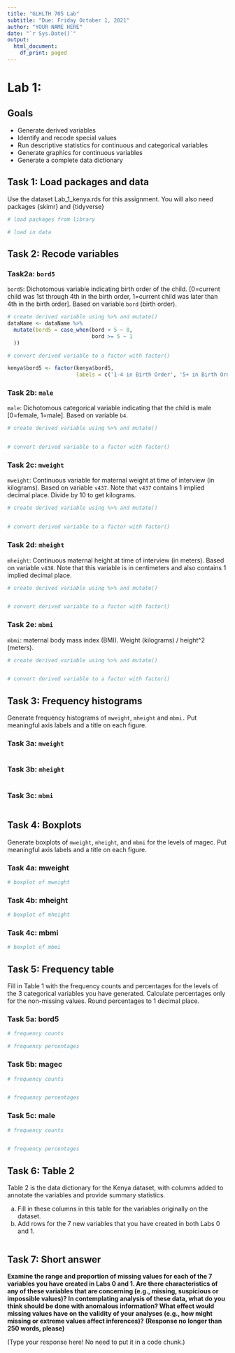 ```yaml
---
title: "GLHLTH 705 Lab"
subtitle: "Due: Friday October 1, 2021"
author: "YOUR NAME HERE"
date: "`r Sys.Date()`"
output: 
  html_document:
    df_print: paged
---
```


# Lab 1: {.tabset}

## Goals

* Generate derived variables
* Identify and recode special values 
* Run descriptive statistics for continuous and categorical variables 
* Generate graphics for continuous variables 
* Generate a complete data dictionary

## Task 1: Load packages and data

Use the dataset Lab_1_kenya.rds for this assignment. You will also need packages {skimr} and {tidyverse}

```r
# load packages from library


```

```r
# load in data


```


## Task 2: Recode variables

### Task2a: `bord5`

`bord5`: Dichotomous variable indicating birth order of the child. [0=current child was 1st through 4th in the birth order, 1=current child was later than 4th in the birth order]. Based on variable `bord` (birth order).


```r
# create derived variable using %>% and mutate()
dataName <- dataName %>%
  mutate(bord5 = case_when(bord < 5 ~ 0,
                           bord >= 5 ~ 1
  ))

# convert derived variable to a factor with factor()

kenya$bord5 <- factor(kenya$bord5, 
                      labels = c('1-4 in Birth Order', '5+ in Birth Order'))

```


### Task 2b: `male`

`male`: Dichotomous categorical variable indicating that the child is male [0=female, 1=male]. Based on variable `b4`.

```r
# create derived variable using %>% and mutate()


# convert derived variable to a factor with factor()


```

### Task 2c: `mweight`

`mweight`: Continuous variable for maternal weight at time of interview (in kilograms). Based on variable `v437`. Note that `v437` contains 1 implied decimal place. Divide by 10 to get kilograms. 

```r
# create derived variable using %>% and mutate()


# convert derived variable to a factor with factor()


```

### Task 2d: `mheight`

`mheight`:  Continuous maternal height at time of interview (in meters). Based on variable `v438`. Note that this variable is in centimeters and also contains 1 implied decimal place.

```r
# create derived variable using %>% and mutate()


# convert derived variable to a factor with factor()


```


### Task 2e: `mbmi`

`mbmi`: maternal body mass index (BMI).  Weight (kilograms) / height^2 (meters). 

```r
# create derived variable using %>% and mutate()


# convert derived variable to a factor with factor()


```


## Task 3: Frequency histograms

Generate frequency histograms of `mweight`, `mheight` and `mbmi.`  Put meaningful axis labels and a title on each figure.


### Task 3a: `mweight`

```r

```


### Task 3b: `mheight`

```r

```

### Task 3c: `mbmi`

```r

```

## Task 4: Boxplots

Generate boxplots of `mweight`, `mheight`, and `mbmi` for the levels of magec. Put meaningful axis labels and a title on each figure.

### Task 4a: mweight

```r
# boxplot of mweight

```

### Task 4b: mheight

```r
# boxplot of mheight

```

### Task 4c: mbmi

```r
# boxplot of mbmi

```


## Task 5: Frequency table

Fill in Table 1 with the frequency counts and percentages for the levels of the 3 categorical variables you have generated. Calculate percentages only for the non-missing values. Round percentages to 1 decimal place.

### Task 5a: bord5

```r
# frequency counts

# frequency percentages

```

### Task 5b: magec
```r
# frequency counts


# frequency percentages

```

### Task 5c: male

```r
# frequency counts


# frequency percentages

```

## Task 6: Table 2

Table 2 is the data dictionary for the Kenya dataset, with columns added to annotate the variables and provide summary statistics.

a.	Fill in these columns in this table for the variables originally on the dataset.
b.	Add rows for the 7 new variables that you have created in both Labs 0 and 1.

```r

```

## Task 7: Short answer

__Examine the range and proportion of missing values for each of the 7 variables you have created in Labs 0 and 1. Are there characteristics of any of these variables that are concerning (e.g., missing, suspicious or impossible values)? In contemplating analysis of these data, what do you think should be done with anomalous information? What effect would missing values have on the validity of your analyses (e.g., how might missing or extreme values affect inferences)?__
__(Response no longer than 250 words, please)__


(Type your response here! No need to put it in a code chunk.)

